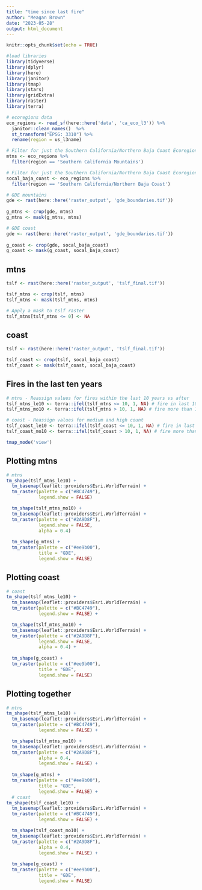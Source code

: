 ```yaml
---
title: "time since last fire"
author: "Meagan Brown"
date: "2023-05-28"
output: html_document
---
```


```r
knitr::opts_chunk$set(echo = TRUE)
```

```r
#load libraries
library(tidyverse)
library(dplyr)
library(here)
library(janitor)
library(tmap)
library(stars)
library(gridExtra)
library(raster)
library(terra)
```

```r
# ecoregions data
eco_regions <- read_sf(here::here('data', 'ca_eco_l3')) %>% 
  janitor::clean_names()  %>% 
  st_transform("EPSG: 3310") %>% 
  rename(region = us_l3name)

# Filter for just the Southern California/Northern Baja Coast Ecoregion
mtns <- eco_regions %>%
  filter(region == 'Southern California Mountains')

# Filter for just the Southern California/Northern Baja Coast Ecoregion
socal_baja_coast <- eco_regions %>%
  filter(region == 'Southern California/Northern Baja Coast')

# GDE mountains
gde <- rast(here::here('raster_output', 'gde_boundaries.tif')) 
  
g_mtns <- crop(gde, mtns)
g_mtns <- mask(g_mtns, mtns)

# GDE coast
gde <- rast(here::here('raster_output', 'gde_boundaries.tif')) 
  
g_coast <- crop(gde, socal_baja_coast)
g_coast <- mask(g_coast, socal_baja_coast)
```

## mtns

```r
tslf <- rast(here::here('raster_output', 'tslf_final.tif'))

tslf_mtns <- crop(tslf, mtns)
tslf_mtns <- mask(tslf_mtns, mtns)

# Apply a mask to tslf raster
tslf_mtns[tslf_mtns <= 0] <- NA
```

## coast

```r
tslf <- rast(here::here('raster_output', 'tslf_final.tif'))

tslf_coast <- crop(tslf, socal_baja_coast)
tslf_coast <- mask(tslf_coast, socal_baja_coast)
```

## Fires in the last ten years

```r
# mtns - Reassign values for fires within the last 10 years vs after
tslf_mtns_le10 <- terra::ifel(tslf_mtns <= 10, 1, NA) # fire in last 10 years
tslf_mtns_mo10 <- terra::ifel(tslf_mtns > 10, 1, NA) # fire more than 10 years ago

# coast - Reassign values for medium and high count
tslf_coast_le10 <- terra::ifel(tslf_coast <= 10, 1, NA) # fire in last 10 years
tslf_coast_mo10 <- terra::ifel(tslf_coast > 10, 1, NA) # fire more than 10 years ago
```

```r
tmap_mode('view')
```

## Plotting mtns

```r
# mtns
tm_shape(tslf_mtns_le10) +
  tm_basemap(leaflet::providers$Esri.WorldTerrain) +
  tm_raster(palette = c("#BC4749"),
            legend.show = FALSE) 

  tm_shape(tslf_mtns_mo10) +
  tm_basemap(leaflet::providers$Esri.WorldTerrain) +
  tm_raster(palette = c("#2A9D8F"),
            legend.show = FALSE,
            alpha = 0.4) 
  
  tm_shape(g_mtns) +
  tm_raster(palette = c("#ee9b00"),
            title = "GDE",
            legend.show = FALSE) 
```

## Plotting coast

```r
# coast
tm_shape(tslf_mtns_le10) +
  tm_basemap(leaflet::providers$Esri.WorldTerrain) +
  tm_raster(palette = c("#BC4749"),
            legend.show = FALSE) +

  tm_shape(tslf_mtns_mo10) +
  tm_basemap(leaflet::providers$Esri.WorldTerrain) +
  tm_raster(palette = c("#2A9D8F"),
            legend.show = FALSE,
            alpha = 0.4) +
  
  tm_shape(g_coast) +
  tm_raster(palette = c("#ee9b00"),
            title = "GDE",
            legend.show = FALSE) 
```

## Plotting together

```r
# mtns
tm_shape(tslf_mtns_le10) +
  tm_basemap(leaflet::providers$Esri.WorldTerrain) +
  tm_raster(palette = c("#BC4749"),
            legend.show = FALSE) +

  tm_shape(tslf_mtns_mo10) +
  tm_basemap(leaflet::providers$Esri.WorldTerrain) +
  tm_raster(palette = c("#2A9D8F"),
            alpha = 0.4,
            legend.show = FALSE) +
  
  tm_shape(g_mtns) +
  tm_raster(palette = c("#ee9b00"),
            title = "GDE",
            legend.show = FALSE) +
  # coast
tm_shape(tslf_coast_le10) +
  tm_basemap(leaflet::providers$Esri.WorldTerrain) +
  tm_raster(palette = c("#BC4749"),
            legend.show = FALSE) +

  tm_shape(tslf_coast_mo10) +
  tm_basemap(leaflet::providers$Esri.WorldTerrain) +
  tm_raster(palette = c("#2A9D8F"),
            alpha = 0.4,
            legend.show = FALSE) +
  
  tm_shape(g_coast) +
  tm_raster(palette = c("#ee9b00"),
            title = "GDE",
            legend.show = FALSE) 
```

